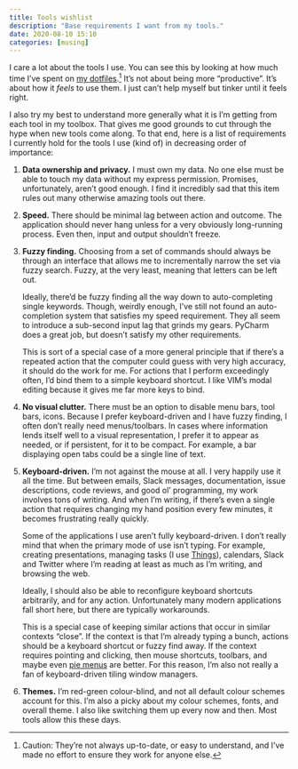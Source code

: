 ```yaml
---
title: Tools wishlist
description: "Base requirements I want from my tools."
date: 2020-08-10 15:10
categories: [musing]
---
```


I care a lot about the tools I use. You can see this by looking at how much
time I've spent on [my dotfiles](https://github.com/seem/dotfiles).[^dotfiles]
It's not about being more "productive". It's about how it _feels_ to use
them. I just can't help myself but tinker until it feels right.

[^dotfiles]: Caution: They're not always up-to-date, or easy to understand, and
  I've made no effort to ensure they work for anyone else.

I also try my best to understand more generally what it is I'm getting from
each tool in my toolbox. That gives me good grounds to cut through the hype
when new tools come along. To that end, here is a list of requirements
I currently hold for the tools I use (kind of) in decreasing order of
importance:

1. **Data ownership and privacy.** I must own my data. No one else must be able to
    touch my data without my express permission. Promises, unfortunately, aren't
    good enough. I find it incredibly sad that this item rules out many
    otherwise amazing tools out there.

2. **Speed.** There should be minimal lag between action and outcome. The application should
    never hang unless for a very obviously long-running process. Even then, input
    and output shouldn't freeze.

3. **Fuzzy finding.** Choosing from a set of commands should always be through an interface that
    allows me to incrementally narrow the set via fuzzy search. Fuzzy, at the
    very least, meaning that letters can be left out.

    Ideally, there'd be fuzzy finding all the way down to auto-completing single
    keywords. Though, weirdly enough, I've still not found an auto-completion
    system that satisfies my speed requirement. They all seem to introduce
    a sub-second input lag that grinds my gears. PyCharm does a great job, but
    doesn't satisfy my other requirements.

    This is sort of a special case of a more general principle that if there's
    a repeated action that the computer could guess with very high accuracy, it
    should do the work for me. For actions that I perform exceedingly often,
    I'd bind them to a simple keyboard shortcut. I like VIM's modal editing
    because it gives me far more keys to bind.

4. **No visual clutter.** There must be an option to disable menu bars, tool bars, icons. Because
    I prefer keyboard-driven and I have fuzzy finding, I often don't really
    need menus/toolbars. In cases where information lends itself well to
    a visual representation, I prefer it to appear as needed, or if persistent,
    for it to be compact. For example, a bar displaying open tabs could be
    a single line of text.

5. **Keyboard-driven.** I'm not against the mouse at all. I very happily use it all the time. But
    between emails, Slack messages, documentation, issue descriptions, code
    reviews, and good ol' programming, my work involves tons of writing. And
    when I'm writing, if there's even a single action that requires changing my
    hand position every few minutes, it becomes frustrating really quickly.

    Some of the applications I use aren't fully keyboard-driven. I don't really
    mind that when the primary mode of use isn't typing. For example, creating
    presentations, managing tasks (I use
    [Things](https://culturedcode.com/things/)), calendars, Slack and Twitter
    where I'm reading at least as much as I'm writing, and browsing the web.

    Ideally, I should also be able to reconfigure keyboard shortcuts
    arbitrarily, and for any action. Unfortunately many modern applications
    fall short here, but there are typically workarounds.

    This is a special case of keeping similar actions that occur in similar
    contexts "close". If the context is that I'm already typing a bunch,
    actions should be a keyboard shortcut or fuzzy find away. If the context
    requires pointing and clicking, then mouse shortcuts, toolbars, and maybe
    even [pie menus](https://en.wikipedia.org/wiki/Pie_menu) are better. For
    this reason, I'm also not really a fan of keyboard-driven tiling window
    managers.

6. **Themes.** I'm red-green colour-blind, and not all default colour schemes account for
    this. I'm also a picky about my colour schemes, fonts, and overall theme.
    I also like switching them up every now and then. Most tools allow this
    these days.
